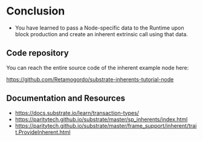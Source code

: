 # Conclusion

- You have learned to pass a Node-specific data to the Runtime upon block production and create an inherent extrinsic call using that data.

## Code repository
You can reach the entire source code of the inherent example node here:

https://github.com/Retamogordo/substrate-inherents-tutorial-node

## Documentation and Resources

- https://docs.substrate.io/learn/transaction-types/
- https://paritytech.github.io/substrate/master/sp_inherents/index.html
- https://paritytech.github.io/substrate/master/frame_support/inherent/trait.ProvideInherent.html